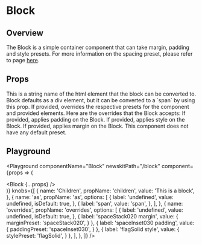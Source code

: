 

# Block

## Overview

The Block is a simple container component that can take margin, padding and style presets. 
For more information on the spacing preset, please refer to page [here](/foundations/spacing).

## Props

<LegacyBlock marginTop="sizing040">
  <Prop name="as" type="string" default="div">
    This is a string name of the html element that the block can be converted to.
    Block defaults as a div element, but it can be converted to a `span` by using this prop.
  </Prop>

  <Prop name="overrides" type="object">
    If provided, overrides the respective presets for the component and provided elements.
    Here are the overrides that the Block accepts:
    <Prop name="paddingPreset" type="PaddingPresetKeys">
      If provided, applies padding on the Block.
    </Prop>
    <Prop name="stylePreset" type="string">
      If provided, applies style on the Block.
    </Prop>
    <Prop name="marginPreset" type="MarginPresetKeys">
      If provided, applies margin on the Block.
    </Prop>
    This component does not have any default preset.
  </Prop>
</LegacyBlock>

## Playground

<Playground
  componentName="Block"
  newskitPath="/block"
  component={props => (
    <div>
      <LegacyBlock height="sizing060" width="sizing120" backgroundColor="buttonFill" />
      <Block {...props} />
      <LegacyBlock height="sizing060" width="sizing120" backgroundColor="buttonFill" />
    </div>
  )}
  knobs={[
    {
      name: 'Children',
      propName: 'children',
      value: 'This is a block',
    },
    {
      name: 'as',
      propName: 'as',
      options: [
        {
          label: 'undefined',
          value: undefined,
          isDefault: true,
        },
        {
          label: 'span',
          value: 'span',
        },
      ],
    },
    {
      name: 'overrides',
      propName: 'overrides',
      options: [
        {
          label: 'undefined',
          value: undefined,
          isDefault: true,
        },
        {
          label: 'spaceStack020 margin',
          value: {
            marginPreset: 'spaceStack020',
          }
        },
        {
          label: 'spaceInset030 padding',
          value: {
            paddingPreset: 'spaceInset030',
          }
        },
        {
          label: 'flagSolid style',
          value: {
            stylePreset: 'flagSolid',
          }
        },
      ],
    },
  ]}
/>
